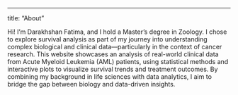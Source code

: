 ---
title: "About"

Hi! I'm Darakhshan Fatima, and I hold a Master’s degree in Zoology. I chose to explore survival analysis as part of my journey into understanding complex biological and clinical data—particularly in the context of cancer research. This website showcases an analysis of real-world clinical data from Acute Myeloid Leukemia (AML) patients, using statistical methods and interactive plots to visualize survival trends and treatment outcomes. By combining my background in life sciences with data analytics, I aim to bridge the gap between biology and data-driven insights.


